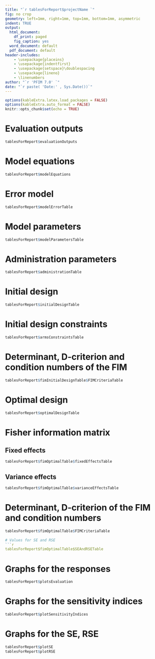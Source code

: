 ---
title: "`r tablesForReport$projectName `"
fig: no crop
geometry: left=1mm, right=1mm, top=1mm, bottom=1mm, asymmetric
indent: TRUE
output:
  html_document:
    df_print: paged
    fig_caption: yes
  word_document: default
  pdf_document: default
header-includes: 
    - \usepackage{placeins}
    - \usepackage{indentfirst}
    - \usepackage{setspace}\doublespacing
    - \usepackage{lineno}
    - \linenumbers
author: "`r 'PFIM 7.0' `"
date: "`r paste( 'Date:' , Sys.Date())`"
---
 
```{r setup, include=FALSE}
options(kableExtra.latex.load_packages = FALSE)
options(kableExtra.auto_format = FALSE)
knitr::opts_chunk$set(echo = TRUE)
```
# Evaluation outputs
```{r evaluationOutputs, echo = FALSE, comment='', fig.height = 5, fig.width = 10, fig.align = "center"} 
tablesForReport$evaluationOutputs
```

# Model equations 
```{r modelEquations, echo = FALSE, comment='', fig.height = 5, fig.width = 10, fig.align = "center"} 
tablesForReport$modelEquations
```

# Error model 
```{r ModelError, echo = FALSE, comment='', fig.height = 5, fig.width = 10, fig.align = "center"} 
tablesForReport$modelErrorTable
```

# Model parameters 
```{r ModelParameters, echo = FALSE, comment='', fig.height = 5, fig.width = 10, fig.align = "center"} 
tablesForReport$modelParametersTable
```

# Administration parameters 
```{r AdministrationParameters, echo = FALSE, comment='', fig.height = 5, fig.width = 10, fig.align = "center"} 
tablesForReport$administrationTable
```

# Initial design
```{r initialDesignTable, echo = FALSE, comment='', fig.height = 5, fig.width = 10, fig.align = "center"} 
tablesForReport$initialDesignTable
```
# Initial design constraints 
```{r Constraints, echo = FALSE, comment='', fig.height = 5, fig.width = 10, fig.align = "center"}  
tablesForReport$armsConstraintsTable
``` 

# Determinant, D-criterion and condition numbers of the FIM 
```{r FIMCriteriaTable, echo = FALSE, comment='', fig.height = 5, fig.width = 10, fig.align = "center"} 
tablesForReport$fimInitialDesignTable$FIMCriteriaTable
``` 

# Optimal design
```{r optimalDesignTable, echo = FALSE, comment='', fig.height = 5, fig.width = 10, fig.align = "center"} 
tablesForReport$optimalDesignTable
```

# Fisher information matrix

## Fixed effects 
```{r FimFixedEffect, echo = FALSE, comment='', fig.height = 5, fig.width = 10, fig.align = "center"} 
tablesForReport$fimOptimalTable$fixedEffectsTable
``` 

## Variance effects 
```{r FimVarianceEffect, echo = FALSE, comment='', fig.height = 5, fig.width = 10, fig.align = "center"} 
tablesForReport$fimOptimalTable$varianceEffectsTable
``` 

# Determinant, D-criterion of the FIM and condition numbers
```{r Criteria, echo = FALSE, comment='', fig.height = 5, fig.width = 10, fig.align = "center"} 
tablesForReport$fimOptimalTable$FIMCriteriaTable
 
# Values for SE and RSE
```{r SEandRSE, echo = FALSE, comment='', fig.height = 5, fig.width = 10, fig.align = "center"} 
tablesForReport$fimOptimalTable$SEAndRSETable
``` 

# Graphs for the responses
```{r plotsEvaluation, 'results' = FALSE, echo = FALSE, comment='', fig.height = 5, fig.width = 10, fig.align = "center"} 
tablesForReport$plotsEvaluation 
``` 

# Graphs for the sensitivity indices
```{r plotSensitivityIndices, 'results' = FALSE, echo = FALSE, comment='', fig.height = 5, fig.width = 10, fig.align = "center"} 
tablesForReport$plotSensitivityIndices 
``` 

# Graphs for the SE, RSE
```{r plotSEandRSE, 'results' = FALSE, echo = FALSE, comment='', fig.height = 5, fig.width = 10, fig.align = "center"} 
tablesForReport$plotSE 
tablesForReport$plotRSE 
``` 


  

